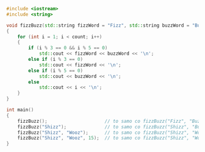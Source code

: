 ```cpp
#include <iostream>
#include <string>

void fizzBuzz(std::string fizzWord = "Fizz", std::string buzzWord = "Buzz", int count = 5)
{
	for (int i = 1; i < count; i++)
	{
		if (i % 3 == 0 && i % 5 == 0)
			std::cout << fizzWord << buzzWord << '\n';
		else if (i % 3 == 0)
			std::cout << fizzWord << '\n';
		else if (i % 5 == 0)
			std::cout << buzzWord << '\n';
		else
			std::cout << i << '\n';
	}
}

int main()
{
	fizzBuzz();						// to samo co fizzBuzz("Fizz", "Buzz", 5)
	fizzBuzz("Shizz");				// to samo co fizzBuzz("Shizz", "Buzz", 5)
	fizzBuzz("Shizz", "Wooz");		// to samo co fizzBuzz("Shizz", "Wooz", 5)
	fizzBuzz("Shizz", "Wooz", 15);	// to samo co fizzBuzz("Shizz", "Wooz", 15)
}
```